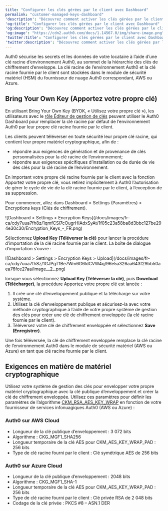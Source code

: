 ```yaml
---
title: "Configurer les clés gérées par le client avec Dashboard"
permalink: "customer-managed-keys-dashboard"
'description': "Découvrez comment activer les clés gérées par le client à l’aide de Dashboard."
'og:title': "Configurer les clés gérées par le client avec Dashboard"
'og:description': "Découvrez comment activer les clés gérées par le client à l’aide de Dashboard."
'og:image': "https://cdn2.auth0.com/docs/1.14567.0/img/share-image.png"
'twitter:title': "Configurer les clés gérées par le client avec Dashboard"
'twitter:description': "Découvrez comment activer les clés gérées par le client à l’aide de Dashboard."
---
```


Auth0 sécurise les secrets et les données de votre locataire à l’aide d’une clé racine d’environnement Auth0, au sommet de la hiérarchie des clés de chiffrement d’enveloppe. La clé racine de l’environnement Auth0 et la clé racine fournie par le client sont stockées dans le module de sécurité matériel (HSM) du fournisseur de nuage Auth0 correspondant, AWS ou Azure.

## Bring Your Own Key (Apportez votre propre clé)

En utilisant Bring Your Own Key (BYOK, « Utilisez votre propre clé »), les utilisateurs avec le [rôle Éditeur de gestion de clés](/docs/fr-ca/get-started/manage-dashboard-access/add-dashboard-users) peuvent utiliser le <Tooltip href="/docs/docs/fr-ca/glossary?term=auth0-dashboard" tip="Auth0 Dashboard
Principal produit d’Auth0 pour configurer vos services." cta="Voir le glossaire">Auth0 Dashboard</Tooltip> pour remplacer la clé racine par défaut de l’environnement Auth0 par leur propre clé racine fournie par le client.

Les clients peuvent téléverser en toute sécurité leur propre clé racine, qui contient leur propre matériel cryptographique, afin de :

* répondre aux exigences de génération et de provenance de clés personnalisées pour la clé racine de l’environnement;
* répondre aux exigences spécifiques d’installation ou de durée de vie des clés pour la clé racine de l’environnement.

<Warning>

En important votre propre clé racine fournie par le client avec la fonction Apportez votre propre clé, vous retirez implicitement à Auth0 l’autorisation de gérer le cycle de vie de la clé racine fournie par le client, à l’exception de sa suppression.

</Warning>

Pour commencer, allez dans Dashboard > Settings (Paramètres) > Encryptions keys (Clés de chiffrement).

<Frame>![Dashboard > Settings > Encryption Keys](/docs/images/fr-ca/cdy7uua7fh8z/1qmfCSl7cOugrHIAdxSyAt/1f05c23a58ba8d3bbc127be294e30c30/Encryption_Keys_-_FR.png)</Frame>

Sélectionnez **Upload Key (Téléverser la clé)** pour lancer la procédure d’importation de la clé racine fournie par le client. La boîte de dialogue d’importation s’ouvre :

<Frame>![Dashboard > Settings > Encryption Keys > Upload](/docs/images/fr-ca/cdy7uua7fh8z/1GJPgT1Be7Wm6G6ldCVW4q/96e5a326aa643f29bb50aea76fce27aa/image__2_.png)</Frame>

lorsque vous sélectionnez **Upload Key (Téléverser la clé)**, puis **Download (Télécharger)**, la procédure Apportez votre propre clé est lancée :

1. Il crée une clé d’enveloppement publique et la télécharge sur votre système.
2. Utilisez la clé d’enveloppement publique et sécurisez-la avec votre méthode cryptographique à l’aide de votre propre système de gestion des clés pour créer une clé de chiffrement enveloppée (la clé racine fournie par le client).
3. Téléversez votre clé de chiffrement enveloppée et sélectionnez **Save (Enregistrer)**.

<Callout icon="file-lines" color="#0EA5E9" iconType="regular">

Une fois téléversée, la clé de chiffrement enveloppée remplace la clé racine de l’environnement Auth0 dans le module de sécurité matériel (AWS ou Azure) en tant que clé racine fournie par le client.

</Callout>

## Exigences en matière de matériel cryptographique

Utilisez votre système de gestion des clés pour envelopper votre propre matériel cryptographique avec la clé publique d’enveloppement et créer la clé de chiffrement enveloppée. Utilisez ces paramètres pour définir les paramètres de l’algorithme [CKM_RSA_AES_KEY_WRAP](https://docs.oasis-open.org/pkcs11/pkcs11-curr/v2.40/cos01/pkcs11-curr-v2.40-cos01.html#_Toc408226894) en fonction de votre fournisseur de services infonuagiques Auth0 (AWS ou Azure) :

### Auth0 sur AWS Cloud

* Longueur de la clé publique d’enveloppement : 3 072 bits
* Algorithme : CKG_MGF1_SHA256
* Longueur temporaire de la clé AES pour CKM_AES_KEY_WRAP_PAD : 256 bits
* Type de clé racine fourni par le client : Clé symétrique AES de 256 bits

### Auth0 sur Azure Cloud

* Longueur de la clé publique d’enveloppement : 2048 bits
* Algorithme : CKG_MGF1_SHA-1
* Longueur temporaire de la clé AES pour CKM_AES_KEY_WRAP_PAD : 256 bits
* Type de clé racine fourni par le client : Clé privée RSA de 2 048 bits
* Codage de la clé privée : PKCS #8 – ASN.1 DER